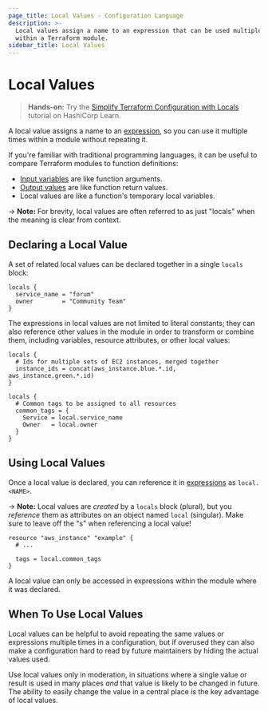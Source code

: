 ```yaml
---
page_title: Local Values - Configuration Language
description: >-
  Local values assign a name to an expression that can be used multiple times
  within a Terraform module.
sidebar_title: Local Values
---
```


# Local Values

> **Hands-on:** Try the [Simplify Terraform Configuration with
> Locals](https://learn.hashicorp.com/tutorials/terraform/locals?in=terraform/configuration-language&utm_source=WEBSITE&utm_medium=WEB_IO&utm_offer=ARTICLE_PAGE&utm_content=DOCS)
> tutorial on HashiCorp Learn.

A local value assigns a name to an [expression](/language/expressions/),
so you can use it multiple times within a module without repeating
it.

If you're familiar with traditional programming languages, it can be useful to
compare Terraform modules to function definitions:

- [Input variables](/language/values/variables) are like function arguments.
- [Output values](/language/values/outputs) are like function return values.
- Local values are like a function's temporary local variables.

-> **Note:** For brevity, local values are often referred to as just "locals"
when the meaning is clear from context.

## Declaring a Local Value

A set of related local values can be declared together in a single `locals`
block:

```hcl
locals {
  service_name = "forum"
  owner        = "Community Team"
}
```

The expressions in local values are not limited to literal constants; they can
also reference other values in the module in order to transform or combine them,
including variables, resource attributes, or other local values:

```hcl
locals {
  # Ids for multiple sets of EC2 instances, merged together
  instance_ids = concat(aws_instance.blue.*.id, aws_instance.green.*.id)
}

locals {
  # Common tags to be assigned to all resources
  common_tags = {
    Service = local.service_name
    Owner   = local.owner
  }
}
```

## Using Local Values

Once a local value is declared, you can reference it in
[expressions](/language/expressions/) as `local.<NAME>`.

-> **Note:** Local values are _created_ by a `locals` block (plural), but you
_reference_ them as attributes on an object named `local` (singular). Make sure
to leave off the "s" when referencing a local value!

```
resource "aws_instance" "example" {
  # ...

  tags = local.common_tags
}
```

A local value can only be accessed in expressions within the module where it
was declared.

## When To Use Local Values

Local values can be helpful to avoid repeating the same values or expressions
multiple times in a configuration, but if overused they can also make a
configuration hard to read by future maintainers by hiding the actual values
used.

Use local values only in moderation, in situations where a single value or
result is used in many places _and_ that value is likely to be changed in
future. The ability to easily change the value in a central place is the key
advantage of local values.
